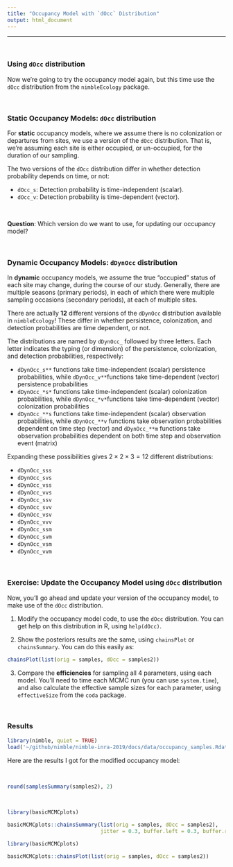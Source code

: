 ```yaml
---
title: "Occupancy Model with `dOcc` Distribution"
output: html_document
---
```


---

\   



### Using `dOcc` distribution

Now we're going to try the occupancy model again, but this time use the `dOcc` distribution from the `nimbleEcology` package.


\   

### Static Occupancy Models: `dOcc` distribution

For **static** occupancy models, where we assume there is no colonization or departures from sites, we use a version of the `dOcc` distribution.  That is, we're assuming each site is either occupied, or un-occupied, for the duration of our sampling.

The two versions of the `dOcc` distribution differ in whether detection probability depends on time, or not:

- `dOcc_s`: Detection probability is time-independent (scalar).
- `dOcc_v`: Detection probability is time-dependent (vector).

\   

**Question**: Which version do we want to use, for updating our occupancy model?

\  

### Dynamic Occupancy Models: `dDynOcc` distribution

In **dynamic** occupancy models, we assume the true "occupied" status of each site may change, during the course of our study.  Generally, there are multiple seasons (primary periods), in each of which there were multiple sampling occasions (secondary periods), at each of multiple sites.

There are actually **12** different versions of the `dDynOcc` distribution available in `nimbleEcology`!  These differ in whether persistence, colonization, and detection probabilities are time dependent, or not.

The distributions are named by `dDynOcc_` followed by three letters. Each letter indicates the typing (or dimension) of the persistence, colonization, and detection probabilities, respectively:

- `dDynOcc_s**` functions take time-independent (scalar) persistence probabilities, while `dDynOcc_v**`functions take time-dependent (vector) persistence probabilities
- `dDynOcc_*s*` functions take time-independent (scalar) colonization probabilities, while `dDynOcc_*v*`functions take time-dependent (vector) colonization probabilities
- `dDynOcc_**s` functions take time-independent (scalar) observation probabilities, while `dDynOcc_**v` functions take observation probabilities dependent on time step (vector) and `dDynOcc_**m` functions take observation probabilities dependent on both time step and observation event (matrix)

Expanding these possibilities gives $2 \times 2 \times 3 = 12$ different distributions:

- `dDynOcc_sss`
- `dDynOcc_svs`
- `dDynOcc_vss`
- `dDynOcc_vvs`
- `dDynOcc_ssv`
- `dDynOcc_svv`
- `dDynOcc_vsv`
- `dDynOcc_vvv`
- `dDynOcc_ssm`
- `dDynOcc_svm`
- `dDynOcc_vsm`
- `dDynOcc_vvm`

\   

### Exercise: Update the Occupancy Model using `dOcc` distribution

Now, you'll go ahead and update your version of the occupancy model, to make use of the `dOcc` distribution.

1. Modify the occupancy model code, to use the `dOcc` distribution.  You can get help on this distribution in R, using `help(dOcc)`.

2. Show the posteriors results are the same, using `chainsPlot` or `chainsSummary`.  You can do this easily as:

```r
chainsPlot(list(orig = samples, dOcc = samples2))
```

3. Compare the **efficiencies** for sampling all 4 parameters, using each model.  You'll need to time each MCMC run (you can use `system.time`), and also calculate the effective sample sizes for each parameter, using `effectiveSize` from the `coda` package.


\   

### Results


```r
library(nimble, quiet = TRUE)
load('~/github/nimble/nimble-inra-2019/docs/data/occupancy_samples.Rdata')
```

Here are the results I got for the modified occupancy model:

\  

```r
round(samplesSummary(samples2), 2)
```

\   

```r
library(basicMCMCplots)

basicMCMCplots::chainsSummary(list(orig = samples, dOcc = samples2),
                              jitter = 0.3, buffer.left = 0.3, buffer.right = 0.3)
```


```r
library(basicMCMCplots)

basicMCMCplots::chainsPlot(list(orig = samples, dOcc = samples2))
```


<!--
#### Efficiency Results:
```r
library(coda)

## ESS of 10,000 samples from original occupancy model
(ESS <- apply(samples, 2, effectiveSize))

## time (seconds) to generate 10,000 samples from original occupancy model
time

## ESS of 10,000 samples from dOcc occupancy model
(ESS2 <- apply(samples2, 2, effectiveSize))

## time (seconds) to generate 10,000 samples from dOcc occupancy model
time2

## factor increases in efficiency
(ESS2 / time2) / (ESS / time)
```
-->



\  

\  

\  

\  

\  

\  

\  

\  

\  

\  

\  

\  

\  

\  


